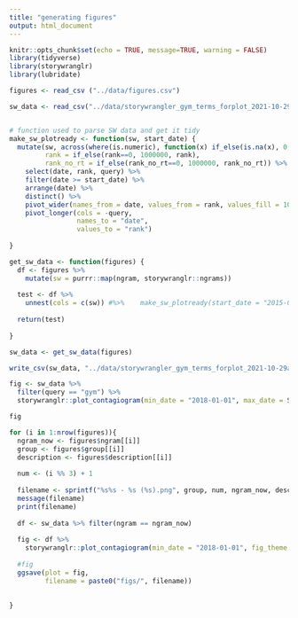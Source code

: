 ```yaml
---
title: "generating figures"
output: html_document
---
```


```r
knitr::opts_chunk$set(echo = TRUE, message=TRUE, warning = FALSE)
library(tidyverse)
library(storywranglr)
library(lubridate)

figures <- read_csv ("../data/figures.csv")

sw_data <- read_csv("../data/storywrangler_gym_terms_forplot_2021-10-29a.csv")


# function used to parse SW data and get it tidy
make_sw_plotready <- function(sw, start_date) {
  mutate(sw, across(where(is.numeric), function(x) if_else(is.na(x), 0, x)),
         rank = if_else(rank==0, 1000000, rank),
         rank_no_rt = if_else(rank_no_rt==0, 1000000, rank_no_rt)) %>%
    select(date, rank, query) %>%
    filter(date >= start_date) %>%
    arrange(date) %>%
    distinct() %>%
    pivot_wider(names_from = date, values_from = rank, values_fill = 1000000) %>%
    pivot_longer(cols = -query,
                 names_to = "date", 
                 values_to = "rank")
  
}
```


```r

get_sw_data <- function(figures) {
  df <- figures %>%
    mutate(sw = purrr::map(ngram, storywranglr::ngrams))
  
  test <- df %>%
    unnest(cols = c(sw)) #%>%    make_sw_plotready(start_date = "2015-01-01")
  
  return(test)
  
}

sw_data <- get_sw_data(figures)

write_csv(sw_data, "../data/storywrangler_gym_terms_forplot_2021-10-29a.csv")

```


```r
fig <- sw_data %>%
  filter(query == "gym") %>%
  storywranglr::plot_contagiogram(min_date = "2018-01-01", max_date = Sys.Date(), fig_theme = "jsr")

fig
```



```r

for (i in 1:nrow(figures)){
  ngram_now <- figures$ngram[[i]]
  group <- figures$group[[i]]
  description <- figures$description[[i]]
  
  num <- (i %% 3) + 1
  
  filename <- sprintf("%s%s - %s (%s).png", group, num, ngram_now, description)
  message(filename)
  print(filename)
  
  df <- sw_data %>% filter(ngram == ngram_now)
  
  fig <- df %>%
    storywranglr::plot_contagiogram(min_date = "2018-01-01", fig_theme = "jsr")
  
  #fig
  ggsave(plot = fig,
         filename = paste0("figs/", filename))
  
  
}


```

